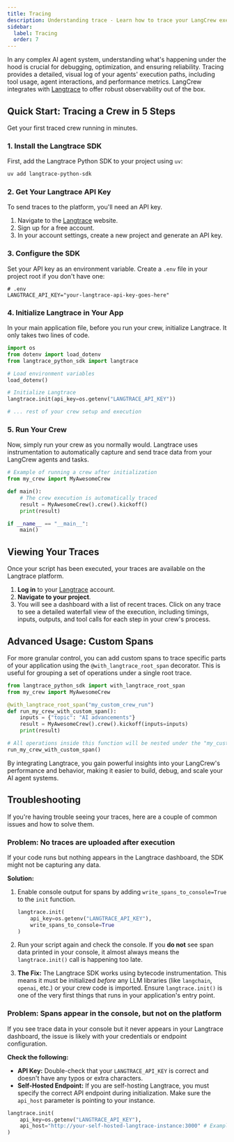 ```yaml
---
title: Tracing
description: Understanding trace - Learn how to trace your LangCrew executions for better observability and debugging using Langtrace.
sidebar:
  label: Tracing
  order: 7
---
```


In any complex AI agent system, understanding what's happening under the hood is crucial for debugging, optimization, and ensuring reliability. Tracing provides a detailed, visual log of your agents' execution paths, including tool usage, agent interactions, and performance metrics. LangCrew integrates with [Langtrace](https://langtrace.ai/) to offer robust observability out of the box.

## Quick Start: Tracing a Crew in 5 Steps

Get your first traced crew running in minutes.

### 1. Install the Langtrace SDK

First, add the Langtrace Python SDK to your project using `uv`:

```bash
uv add langtrace-python-sdk
```

### 2. Get Your Langtrace API Key

To send traces to the platform, you'll need an API key.

1.  Navigate to the [Langtrace](https://langtrace.ai/) website.
2.  Sign up for a free account.
3.  In your account settings, create a new project and generate an API key.

### 3. Configure the SDK

Set your API key as an environment variable. Create a `.env` file in your project root if you don't have one:

```env
# .env
LANGTRACE_API_KEY="your-langtrace-api-key-goes-here"
```

### 4. Initialize Langtrace in Your App

In your main application file, before you run your crew, initialize Langtrace. It only takes two lines of code.

```python
import os
from dotenv import load_dotenv
from langtrace_python_sdk import langtrace

# Load environment variables
load_dotenv()

# Initialize Langtrace
langtrace.init(api_key=os.getenv("LANGTRACE_API_KEY"))

# ... rest of your crew setup and execution
```

### 5. Run Your Crew

Now, simply run your crew as you normally would. Langtrace uses instrumentation to automatically capture and send trace data from your LangCrew agents and tasks.

```python
# Example of running a crew after initialization
from my_crew import MyAwesomeCrew

def main():
    # The crew execution is automatically traced
    result = MyAwesomeCrew().crew().kickoff()
    print(result)

if __name__ == "__main__":
    main()
```

## Viewing Your Traces

Once your script has been executed, your traces are available on the Langtrace platform.

1.  **Log in** to your [Langtrace](https://langtrace.ai/) account.
2.  **Navigate to your project**.
3.  You will see a dashboard with a list of recent traces. Click on any trace to see a detailed waterfall view of the execution, including timings, inputs, outputs, and tool calls for each step in your crew's process.


## Advanced Usage: Custom Spans

For more granular control, you can add custom spans to trace specific parts of your application using the `@with_langtrace_root_span` decorator. This is useful for grouping a set of operations under a single root trace.

```python
from langtrace_python_sdk import with_langtrace_root_span
from my_crew import MyAwesomeCrew

@with_langtrace_root_span("my_custom_crew_run")
def run_my_crew_with_custom_span():
    inputs = {"topic": "AI advancements"}
    result = MyAwesomeCrew().crew().kickoff(inputs=inputs)
    print(result)

# All operations inside this function will be nested under the "my_custom_crew_run" span
run_my_crew_with_custom_span()
```

By integrating Langtrace, you gain powerful insights into your LangCrew's performance and behavior, making it easier to build, debug, and scale your AI agent systems.

## Troubleshooting

If you're having trouble seeing your traces, here are a couple of common issues and how to solve them.

### Problem: No traces are uploaded after execution

If your code runs but nothing appears in the Langtrace dashboard, the SDK might not be capturing any data.

**Solution:**
1.  Enable console output for spans by adding `write_spans_to_console=True` to the `init` function.

    ```python
    langtrace.init(
        api_key=os.getenv("LANGTRACE_API_KEY"),
        write_spans_to_console=True
    )
    ```

2.  Run your script again and check the console. If you **do not** see span data printed in your console, it almost always means the `langtrace.init()` call is happening too late.

3.  **The Fix:** The Langtrace SDK works using bytecode instrumentation. This means it must be initialized *before* any LLM libraries (like `langchain`, `openai`, etc.) or your crew code is imported. Ensure `langtrace.init()` is one of the very first things that runs in your application's entry point.

### Problem: Spans appear in the console, but not on the platform

If you see trace data in your console but it never appears in your Langtrace dashboard, the issue is likely with your credentials or endpoint configuration.

**Check the following:**
*   **API Key:** Double-check that your `LANGTRACE_API_KEY` is correct and doesn't have any typos or extra characters.
*   **Self-Hosted Endpoint:** If you are self-hosting Langtrace, you must specify the correct API endpoint during initialization. Make sure the `api_host` parameter is pointing to your instance.
  ```python
  langtrace.init(
      api_key=os.getenv("LANGTRACE_API_KEY"),
      api_host="http://your-self-hosted-langtrace-instance:3000" # Example
  )
  ```
